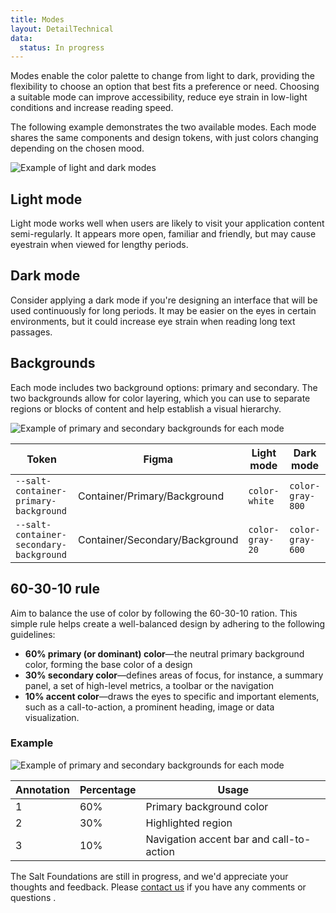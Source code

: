 ```yaml
---
title: Modes
layout: DetailTechnical
data:
  status: In progress
---
```


Modes enable the color palette to change from light to dark, providing the flexibility to choose an option that best fits a preference or need. Choosing a suitable mode can improve accessibility, reduce eye strain in low-light conditions and increase reading speed.

The following example demonstrates the two available modes. Each mode shares the same components and design tokens, with just colors changing depending on the chosen mood.

<Image
  src="/img/foundations/modes-light-dark.svg"
  alt="Example of light and dark modes"
/>

## Light mode

Light mode works well when users are likely to visit your application content semi-regularly. It appears more open, familiar and friendly, but may cause eyestrain when viewed for lengthy periods.

## Dark mode

Consider applying a dark mode if you're designing an interface that will be used continuously for long periods. It may be easier on the eyes in certain environments, but it could increase eye strain when reading long text passages.

## Backgrounds

Each mode includes two background options: primary and secondary. The two backgrounds allow for color layering, which you can use to separate regions or blocks of content and help establish a visual hierarchy.

<Image
  src="/img/foundations/modes-background-options.svg"
  alt="Example of primary and secondary backgrounds for each mode"
/>

| Token                                   | Figma                          | Light mode      | Dark mode        |
| --------------------------------------- | ------------------------------ | --------------- | ---------------- |
| `--salt-container-primary-background`   | Container/Primary/Background   | `color-white`   | `color-gray-800` |
| `--salt-container-secondary-background` | Container/Secondary/Background | `color-gray-20` | `color-gray-600` |

## 60-30-10 rule

Aim to balance the use of color by following the 60-30-10 ration. This simple rule helps create a well-balanced design by adhering to the following guidelines:

- **60% primary (or dominant) color**—the neutral primary background color, forming the base color of a design
- **30% secondary color**—defines areas of focus, for instance, a summary panel, a set of high-level metrics, a toolbar or the navigation
- **10% accent color**—draws the eyes to specific and important elements, such as a call-to-action, a prominent heading, image or data visualization.

### Example

<Image
  src="/img/foundations/modes-60-30-10.svg"
  alt="Example of primary and secondary backgrounds for each mode"
/>

| Annotation | Percentage | Usage                                    |
| ---------- | ---------- | ---------------------------------------- |
| 1          | 60%        | Primary background color                 |
| 2          | 30%        | Highlighted region                       |
| 3          | 10%        | Navigation accent bar and call-to-action |

<Callout title="Have some feedback?">

The Salt Foundations are still in progress, and we'd appreciate your thoughts and feedback. Please [contact us](../support-and-contributions/index) if you have any comments or questions .

</Callout>
